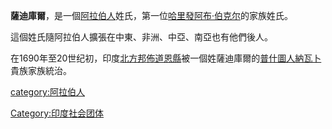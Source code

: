'''薩迪庫爾'''，是一個[[阿拉伯人|阿拉伯人]]姓氏，第一位[[哈里發|哈里發]][[阿布·伯克尔|阿布·伯克尔]]的家族姓氏。

這個姓氏隨阿拉伯人擴張在中東、非洲、中亞、南亞也有他們後人。

在1690年至20世纪初，印度[[北方邦|北方邦]][[佈道恩縣|佈道恩縣]]被一個姓薩迪庫爾的[[普什圖人|普什圖人]][[納瓦卜|納瓦卜]]貴族家族統治。

[[category:阿拉伯人|category:阿拉伯人]]
[[Category:印度社会团体|Category:印度社会团体]]